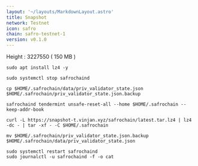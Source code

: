 ```yaml
---
layout: '~/layouts/MarkdownLayout.astro'
title: Snapshot
network: Testnet
icon: safro
chain: safro-testnet-1
version: v0.1.0
---
```

Height : 3227550 ( 150 MB )
```
sudo apt install lz4 -y
```
```
sudo systemctl stop safrochaind
```
```
cp $HOME/.safrochain/data/priv_validator_state.json $HOME/.safrochain/priv_validator_state.json.backup
```
```
safrochaind tendermint unsafe-reset-all --home $HOME/.safrochain --keep-addr-book
```
```
curl -L https://snapshot-t.vinjan.xyz/safrochain/latest.tar.lz4 | lz4 -dc - | tar -xf - -C $HOME/.safrochain
```
```
mv $HOME/.safrochain/priv_validator_state.json.backup $HOME/.safrochain/data/priv_validator_state.json
```
```
sudo systemctl restart safrochaind
sudo journalctl -u safrochaind -f -o cat
```
